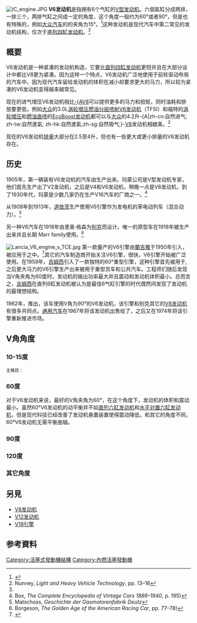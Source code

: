 {{noteTA
|G1=Motor
|1=zh-cn:发动机;zh-tw:引擎;
|2=zh-cn:大众汽车; zh-tw:福斯汽車; zh-hk:福士汽車;zh-sg:福士伟根;
|3=zh-cn:大众; zh-tw:福斯; zh-hk:福士;zh-sg:福士;
}}
[[File:IC_engine.JPG|right]]
'''V6发动机'''是指拥有6个气缸的[[V型发动机|V型发动机]]。六個氣缸分成两排，一排三个，两排气缸之间成一定的角度，这个角度一般约为60°或者90°，但是也有特殊的，例如[[大众汽车|大众汽车]]的{{link-en|VR6发动机|VR6}}的夹角为15°。<ref>{{cite web|url=http://auto.cntv.cn/20120529/101485.shtml|title=奇妙的15°夹角 全面解析大众VR6发动机|publisher=cntv.com|date=2012-05-29|accessdate=2014-03-18|archive-date=2021-06-13|archive-url=https://web.archive.org/web/20210613123245/https://auto.cntv.cn/20120529/101485.shtml}}</ref>这种发动机是现代汽车中第二常见的发动机结构，仅次于[[直列四缸引擎|直列四缸发动机]]。<ref name="Nunney">Nunney, ''Light and Heavy Vehicle Technology'', pp. 13–16</ref>

==概要==
V6发动机是一种紧凑的发动机构造，它要比[[直列四缸引擎|直列四缸发动机]]更短并且在大部分设计中都比V8更为紧凑。因为这样一个特点，V6发动机广泛地使用于前轮驱动布局的汽车中。因为现代汽车留给发动机的体积在减小却要求更大的马力，所以较为紧凑的V6发动机变得越来越常见。

现在的进气增压V6发动机相比[[自然进气发动机|-{A]][[V8发动机|V8]]可以提供更多的马力和扭矩，同时油耗和排放要更低。例如[[大众|大众]]的3.0L[[涡轮增压燃油分层喷射|涡轮增压燃油分层喷射V6发动机]]（TFSI）和福特的[[涡轮增压|涡轮增压]]和[[汽油缸内直喷|燃油直喷]]的[[EcoBoost|EcoBoost发动机]]都可以与[[大众|大众]]的4.2升-{A|zh-cn:自然进气; zh-tw:自然進氣; zh-hk:自然進氣;zh-sg:自然吸气;}-[[V8|V8]]发动机相媲美。<ref name="Nunney"/>

现在的V6发动机[[排量|排量]]大部分在2.5至4升，但也有一些更大或更小排量的V6发动机存在。

==历史==
1905年，第一辆装有V6发动机的汽车由{{link-en|玛蒙汽车公司|Marmon Motor Car Company}}生产出来。玛蒙公司是V型发动机专家，他们首先生产出了V2发动机，之后是V4和V6发动机，稍晚一点是V8发动机，到了1930年代，玛蒙是少数几家仍在生产V16汽车的厂商之一。<ref>Box, ''The Complete Encyclopedia of Vintage Cars 1886–1940'', p. 195)</ref>

从1908年到1913年，[[道依茨|道依茨]]生产使用V6引擎作为发电机的苯电动列车（混合动力）。<ref>Matschoss, ''Geschichte der Gasmotorenfabrik Deutz''</ref>

另一种V6汽车在1918年由里奥·格森为[[别克|别克]]而设计。唯一的原型车在1918年被生产出来并且长期 Marr family使用。<ref>Borgeson, ''The Golden Age of the American Racing Car'', pp. 77–78)</ref>

[[File:Lancia_V6_engine_v_TCE.jpg|thumb]]
第一款量产的V6引擎由[[蘭吉雅|蘭吉雅]]于1950年引入，被应用于{{link-en|蘭吉雅 Aurelia|Lancia Aurelia}}之中。<ref name="autozine.org">{{Cite web|url=http://www.autozine.org/Manufacturer/Italy/Lancia.html|title=Lancia|accessdate=2012-07-26|work=autozine.org|archive-date=2021-02-12|archive-url=https://web.archive.org/web/20210212034315/http://www.autozine.org/Manufacturer/Italy/Lancia.html}}</ref>其它的汽车制造商开始关注V6引擎，很快，V6引擎开始被广泛使用。在1959年，[[吉姆西|吉姆西]]引入了一款独特的60°重型引擎，这种引擎首先被用于{{link-en|雪佛兰 Suburban|Chevrolet Suburban}},之后更大马力的V6引擎生产出来被用于重型货车和公共汽车。工程师们随后发现当V角夹角为60度时，发动机的输出功率最大并且震动和发动机体积最小。总而言之，[[吉姆西|吉姆西]]在直列6缸发动机被认为是最佳6气缸引擎的时代偶然间发现了发动机的最理想结构。

1962年，{{link-en|别克 Special|Buick Special}}推出，该车使用V角为90°的V6发动机，该引擎和别克其它的[[V8引擎|V8发动机]]有很多共同点。[[通用汽车|通用汽车]]在1967年将该发动机出售给了{{link-en|凯撒-吉普|Kaiser Jeep}}，之后又在1974年将该引擎重新推进市场。

==V角角度==
===10-15度===
<small>主條目：{{le|VR6发动机|VR6 engine}}</small>

===60度===
对于V6发动机来说，最好的V角夹角为60°，在这个角度下，发动机的体积和震动最小。虽然60°V6发动机的动平衡并不如[[直列六缸发动机|直列六缸发动机]]和[[水平对置六缸发动机|水平对置六缸发动机]]，但是现代科技已经改善了发动机悬置装置使得震动降低。和其它的角度不同，60°V6发动机无需平衡曲轴。

===90度===
===120度===
===其它角度===

==另見==
*[[V8发动机|V8发动机]]
*[[V12发动机|V12发动机]]
*[[V18引擎|V18引擎]]

==参考資料==
<references/>
{{commonscat|V6 automobile engines}}

{{Authority control}}
[[Category:活塞式發動機結構|Category:活塞式發動機結構]]
[[Category:內燃活塞發動機|Category:內燃活塞發動機]]